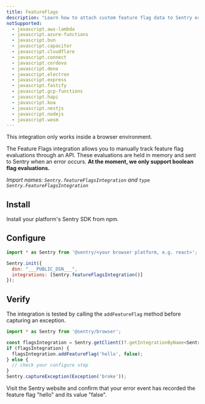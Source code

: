 ```yaml
---
title: FeatureFlags
description: "Learn how to attach custom feature flag data to Sentry error events."
notSupported:
  - javascript.aws-lambda
  - javascript.azure-functions
  - javascript.bun
  - javascript.capacitor
  - javascript.cloudflare
  - javascript.connect
  - javascript.cordova
  - javascript.deno
  - javascript.electron
  - javascript.express
  - javascript.fastify
  - javascript.gcp-functions
  - javascript.hapi
  - javascript.koa
  - javascript.nestjs
  - javascript.nodejs
  - javascript.wasm
---
```


<PlatformContent includePath="feature-flags/prerelease-alert" />

<Alert level="info">

This integration only works inside a browser environment.

</Alert>

The Feature Flags integration allows you to manually track feature flag evaluations through an API. These evaluations are held in memory and sent to Sentry when an error occurs.
**At the moment, we only support boolean flag evaluations.**

_Import names: `Sentry.featureFlagsIntegration` and `type Sentry.FeatureFlagsIntegration`_

## Install

Install your platform's Sentry SDK from npm.

## Configure

```JavaScript
import * as Sentry from '@sentry/<your browser platform, e.g. react>';

Sentry.init({
  dsn: "___PUBLIC_DSN___",
  integrations: [Sentry.featureFlagsIntegration()]
});
```

## Verify

The integration is tested by calling the `addFeatureFlag` method before capturing an exception.

```JavaScript
import * as Sentry from '@sentry/browser';

const flagsIntegration = Sentry.getClient()?.getIntegrationByName<Sentry.FeatureFlagsIntegration>('FeatureFlags');
if (flagsIntegration) {
  flagsIntegration.addFeatureFlag('hello', false);
} else {
  // check your configure step
}
Sentry.captureException(Exception('broke'));
```

Visit the Sentry website and confirm that your error event has recorded the feature flag "hello" and its value "false".

<PlatformContent includePath="feature-flags/next-steps" />
